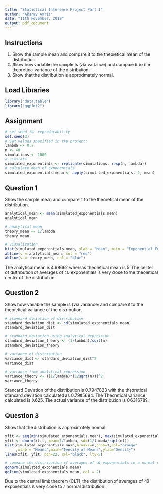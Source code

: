 ```yaml
---
title: "Statistical Inference Project Part 1"
author: "Akshay Amrit"
date: "11th November, 2019"
output: pdf_document
---
```


## Instructions

1. Show the sample mean and compare it to the theoretical mean of the distribution.
2. Show how variable the sample is (via variance) and compare it to the theoretical variance of the distribution.
3. Show that the distribution is approximately normal.

## Load Libraries

```r
library("data.table")
library("ggplot2")
```

## Assignment

```r
# set seed for reproducability
set.seed(3)
# Set values specified in the project: 
lambda <- 0.2
n <- 40
simulations <- 1000
# simulate
simulated_exponentials <- replicate(simulations, rexp(n, lambda))
# calculate mean of exponentials
simulated_exponentials.mean <- apply(simulated_exponentials, 2, mean)
```

## Question 1
Show the sample mean and compare it to the theoretical mean of the distribution.

```r
analytical_mean <- mean(simulated_exponentials.mean)
analytical_mean
```

```r
# analytical mean
theory_mean <- 1/lambda
theory_mean
```

```r
# visualization
hist(simulated_exponentials.mean, xlab = "Mean", main = "Exponential Function Simulation")
abline(v = analytical_mean, col = "red")
abline(v = theory_mean, col = "blue")
```

The analytical mean is 4.98662 whereas theoretical mean is 5. The center of distribution of averages of 40 exponentials is very close to the theoretical center of the distribution.

## Question 2

Show how variable the sample is (via variance) and compare it to the theoretical variance of the distribution.

```r
# standard deviation of distribution
standard_deviation_dist <- sd(simulated_exponentials.mean)
standard_deviation_dist
```

```r
# standard deviation using analytical expression
standard_deviation_theory <- (1/lambda)/sqrt(n)
standard_deviation_theory
```

```r
# variance of distribution
variance_dist <- standard_deviation_dist^2
variance_dist
```

```r
# variance from analytical expression
variance_theory <- ((1/lambda)*(1/sqrt(n)))^2
variance_theory
```

Standard Deviation of the distribution is 0.7947823 with the theoretical standard deviation calculated as 0.7905694. 
The Theoretical variance calculated is 0.625. The actual variance of the distribution is 0.6316789.

## Question 3
Show that the distribution is approximately normal.

```r
xfit <- seq(min(simulated_exponentials.mean), max(simulated_exponentials.mean), length=100)
yfit <- dnorm(xfit, mean=1/lambda, sd=(1/lambda/sqrt(n)))
hist(simulated_exponentials.mean,breaks=n,prob=T,col="orange"
     ,xlab = "Means",main="Density of Means",ylab="Density")
lines(xfit, yfit, pch=22, col="black", lty=5)
```

```r
# compare the distribution of averages of 40 exponentials to a normal distribution
qqnorm(simulated_exponentials.mean)
qqline(simulated_exponentials.mean, col = 2)
```

Due to the central limit theorem (CLT), the distribution of averages of 40 exponentials is very close to a normal distribution.